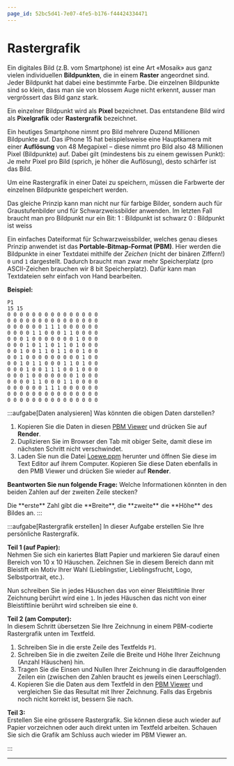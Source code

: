```yaml
---
page_id: 52bc5d41-7e07-4fe5-b176-f44424334471
---
```



# Rastergrafik
Ein digitales Bild (z.B. vom Smartphone) ist eine Art «Mosaik» aus ganz vielen individuellen **Bildpunkten**, die in einem **Raster** angeordnet sind. Jeder Bildpunkt hat dabei eine bestimmte Farbe. Die einzelnen Bildpunkte sind so klein, dass man sie von blossem Auge nicht erkennt, ausser man vergrössert das Bild ganz stark.

Ein einzelner Bildpunkt wird als **Pixel** bezeichnet. Das entstandene Bild wird als **Pixelgrafik** oder **Rastergrafik** bezeichnet.

Ein heutiges Smartphone nimmt pro Bild mehrere Duzend Millionen Bildpunkte auf. Das iPhone 15 hat beispielsweise eine Hauptkamera mit einer **Auflösung** von 48 Megapixel – diese nimmt pro Bild also 48 Millionen Pixel (Bildpunkte) auf. Dabei gilt (mindestens bis zu einem gewissen Punkt): Je mehr Pixel pro Bild (sprich, je höher die Auflösung), desto schärfer ist das Bild.

Um eine Rastergrafik in einer Datei zu speichern, müssen die Farbwerte der einzelnen Bildpunkte gespeichert werden.

Das gleiche Prinzip kann man nicht nur für farbige Bilder, sondern auch für Graustufenbilder und für Schwarzweissbilder anwenden. Im letzten Fall braucht man pro Bildpunkt nur ein Bit:
1
: Bildpunkt ist schwarz
0
: Bildpunkt ist weiss

Ein einfaches Dateiformat für Schwarzweissbilder, welches genau dieses Prinzip anwendet ist das **Portable-Bitmap-Format (PBM)**. Hier werden die Bildpunkte in einer Textdatei mithilfe der _Zeichen_ (nicht der binären Ziffern!) `0` und `1` dargestellt. Dadurch braucht man zwar mehr Speicherplatz (pro ASCII-Zeichen brauchen wir 8 bit Speicherplatz). Dafür kann man Textdateien sehr einfach von Hand bearbeiten.

**Beispiel:**
```
P1
15 15
0 0 0 0 0 0 0 0 0 0 0 0 0 0 0
0 0 0 0 0 0 0 0 0 0 0 0 0 0 0
0 0 0 0 0 0 1 1 1 0 0 0 0 0 0
0 0 0 0 1 1 0 0 0 1 1 0 0 0 0
0 0 0 1 0 0 0 0 0 0 0 1 0 0 0
0 0 0 1 0 1 1 0 1 1 0 1 0 0 0
0 0 1 0 0 1 1 0 1 1 0 0 1 0 0
0 0 1 0 0 0 0 0 0 0 0 0 1 0 0
0 0 1 0 1 1 0 0 0 1 1 0 1 0 0
0 0 0 1 0 0 1 1 1 0 0 1 0 0 0
0 0 0 1 0 0 0 0 0 0 0 1 0 0 0
0 0 0 0 1 1 0 0 0 1 1 0 0 0 0
0 0 0 0 0 0 1 1 1 0 0 0 0 0 0
0 0 0 0 0 0 0 0 0 0 0 0 0 0 0
0 0 0 0 0 0 0 0 0 0 0 0 0 0 0
```

:::aufgabe[Daten analysieren]
<TaskState id="cb8f590c-2538-4b3e-9704-1cae3ed2c411" />
Was könnten die obigen Daten darstellen?

1. Kopieren Sie die Daten in diesen [PBM Viewer](https://www.kylepaulsen.com/stuff/NetpbmViewer/) und drücken Sie auf __Render__.
2. Duplizieren Sie im Browser den Tab mit obiger Seite, damit diese im nächsten Schritt nicht verschwindet.
3. Laden Sie nun die Datei [Loewe.ppm](https://erzbe-my.sharepoint.com/:u:/g/personal/silas_berger_gbsl_ch/EXTTg0L_9-xDoZwYKUDSzHcBIzoABVMls3ZimxGloo8UxQ?e=ZlE8W0) herunter und öffnen Sie diese im Text Editor auf ihrem Computer. Kopieren Sie diese Daten ebenfalls in den PMB Viewer und drücken Sie wieder auf __Render__.

**Beantworten Sie nun folgende Frage:** Welche Informationen könnten in den beiden Zahlen auf der zweiten Zeile stecken?

<QuillV2 id="d5a5548e-7602-47da-a0c1-623ceae6057d" />

<Solution id="cb3fc778-f2cd-4aaa-abaf-7ea9461e5eb1">
Die **erste** Zahl gibt die **Breite**, die **zweite** die **Höhe** des Bildes an.
</Solution>
:::

:::aufgabe[Rastergrafik erstellen]
<TaskState id="6dbee6c6-fcb3-4a69-8617-4df9bcf82bb3" />
In dieser Aufgabe erstellen Sie Ihre persönliche Rastergrafik.

**Teil 1 (auf Papier):**\
Nehmen Sie sich ein kariertes Blatt Papier und markieren Sie darauf einen Bereich von 10 x 10 Häuschen. Zeichnen Sie in diesem Bereich dann mit Bleistift ein Motiv Ihrer Wahl (Lieblingstier, Lieblingsfrucht, Logo, Selbstportrait, etc.).

Nun schreiben Sie in jedes Häuschen das von einer Bleistiftlinie Ihrer Zeichnung berührt wird eine `1`. In jedes Häuschen das nicht von einer Bleistiftlinie berührt wird schreiben sie eine `0`.

**Teil 2 (am Computer):**\
In diesem Schritt übersetzen Sie Ihre Zeichnung in einem PBM-codierte Rastergrafik unten im Textfeld.

1. Schreiben Sie  in die erste Zeile des Textfelds `P1`.
2. Schreiben Sie in die zweiten Zeile die Breite und Höhe Ihrer Zeichnung (Anzahl Häuschen) hin.
3. Tragen Sie die Einsen und Nullen Ihrer Zeichnung in die darauffolgenden Zeilen ein (zwischen den Zahlen braucht es jeweils einen Leerschlag!).
4. Kopieren Sie die Daten aus dem Textfeld in den [PBM Viewer](https://www.kylepaulsen.com/stuff/NetpbmViewer/) und vergleichen Sie das Resultat mit Ihrer Zeichnung. Falls das Ergebnis noch nicht korrekt ist, bessern Sie nach.

<QuillV2 id="4a249ab9-499d-4a78-801c-cfa5e695c0ea" />

**Teil 3:**\
Erstellen Sie eine grössere Rastergrafik. Sie können diese auch wieder auf Papier vorzeichnen oder auch direkt unten im Textfeld arbeiten. Schauen Sie sich die Grafik am Schluss auch wieder im PBM Viewer an.

<QuillV2 id="04418f9a-649e-420e-8495-6105931fcd8c" />
:::



---